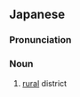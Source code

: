 ==Japanese==
{{ja-kanjitab|のう|そん|ぶ|yomi=on}}

===Pronunciation===
{{ja-pron|のうそんぶ|y=on}}

===Noun===
{{ja-noun|のうそんぶ}}

# [[rural]] district